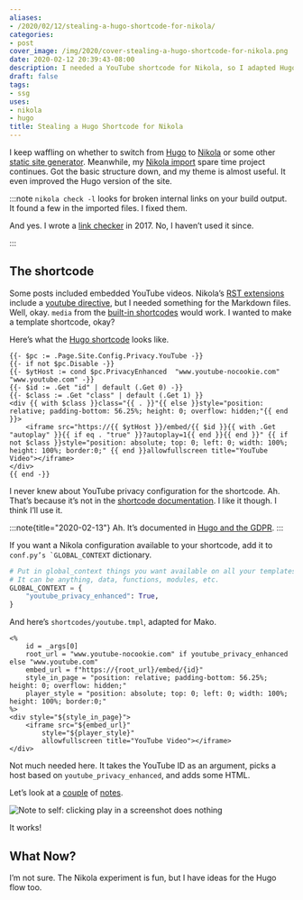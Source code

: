 ```yaml
---
aliases:
- /2020/02/12/stealing-a-hugo-shortcode-for-nikola/
categories:
- post
cover_image: /img/2020/cover-stealing-a-hugo-shortcode-for-nikola.png
date: 2020-02-12 20:39:43-08:00
description: I needed a YouTube shortcode for Nikola, so I adapted Hugo's.
draft: false
tags:
- ssg
uses:
- nikola
- hugo
title: Stealing a Hugo Shortcode for Nikola
---
```


I keep waffling on whether to switch from [Hugo][hugo] to [Nikola][nikola] or
some other [static site generator][ssg]. Meanwhile, my [Nikola
import][nikola-tag] spare time project continues. Got the basic structure down,
and my theme is almost useful. It even improved the Hugo version of the site.

[hugo]: https://gohugo.io
[nikola]: https://getnikola
[ssg]: https://www.staticgen.com
[nikola-tag]: /tags/nikola

:::note
`nikola check -l` looks for broken internal links on your build output. It
found a few in the imported files. I fixed them.

And yes. I wrote a [link checker][link-checker] in 2017. No, I haven’t used it
since.

[link-checker]: /post/2017/04/making-a-mojo-link-checker/
:::

## The shortcode

Some posts included embedded YouTube videos. Nikola’s [RST
extensions](https://getnikola.com/handbook.html#restructuredtext-extensions)
include a [youtube
directive](https://getnikola.com/handbook.html#youtube), but I needed
something for the Markdown files. Well, okay. `media` from the [built-in
shortcodes](https://getnikola.com/handbook.html#built-in-shortcodes)
would work. I wanted to make a template shortcode, okay?

Here’s what the [Hugo
shortcode](https://github.com/gohugoio/hugo/blob/00297085db48cbb7949c9867012f6df38817fc29/tpl/tplimpl/embedded/templates/shortcodes/youtube.html)
looks like.

```text
{{- $pc := .Page.Site.Config.Privacy.YouTube -}}
{{- if not $pc.Disable -}}
{{- $ytHost := cond $pc.PrivacyEnhanced  "www.youtube-nocookie.com" "www.youtube.com" -}}
{{- $id := .Get "id" | default (.Get 0) -}}
{{- $class := .Get "class" | default (.Get 1) }}
<div {{ with $class }}class="{{ . }}"{{ else }}style="position: relative; padding-bottom: 56.25%; height: 0; overflow: hidden;"{{ end }}>
    <iframe src="https://{{ $ytHost }}/embed/{{ $id }}{{ with .Get "autoplay" }}{{ if eq . "true" }}?autoplay=1{{ end }}{{ end }}" {{ if not $class }}style="position: absolute; top: 0; left: 0; width: 100%; height: 100%; border:0;" {{ end }}allowfullscreen title="YouTube Video"></iframe>
</div>
{{ end -}}
```

I never knew about YouTube privacy configuration for the shortcode. Ah.
That’s because it’s not in the [shortcode
documentation](https://gohugo.io/content-management/shortcodes/#youtube).
I like it though. I think I’ll use it.

:::note{title="2020-02-13"}
Ah. It’s documented in [Hugo and the GDPR](https://gohugo.io/about/hugo-and-gdpr/).
:::

If you want a Nikola configuration available to your shortcode, add it
to ``conf.py’s `GLOBAL_CONTEXT`` dictionary.

``` python
# Put in global_context things you want available on all your templates.
# It can be anything, data, functions, modules, etc.
GLOBAL_CONTEXT = {
    "youtube_privacy_enhanced": True,
}
```

And here’s `shortcodes/youtube.tmpl`, adapted for Mako.

``` mako title="shortcodes/youtube.tmpl"
<%
    id = _args[0]
    root_url = "www.youtube-nocookie.com" if youtube_privacy_enhanced else "www.youtube.com"
    embed_url = f"https://{root_url}/embed/{id}"
    style_in_page = "position: relative; padding-bottom: 56.25%; height: 0; overflow: hidden;"
    player_style = "position: absolute; top: 0; left: 0; width: 100%; height: 100%; border:0;"
%>
<div style="${style_in_page}">
    <iframe src="${embed_url}"
        style="${player_style}"
        allowfullscreen title="YouTube Video"></iframe>
</div>
```

Not much needed here. It takes the YouTube ID as an argument, picks a
host based on `youtube_privacy_enhanced`, and adds some HTML.

Let’s look at a [couple][miyazaki] of [notes][art-nouveau].

[miyazaki]: /post/2019/12/always-got-time-for-miyazaki/
[art-nouveau]: /post/2019/11/art-nouveau-psychedeilia-and-a-kalevala-tangent/

![Note to self: clicking *play* in a screenshot does nothing](@img/2020/miyazaki.png)

It works!

## What Now?

I’m not sure. The Nikola experiment is fun, but I have ideas for the
Hugo flow too.
